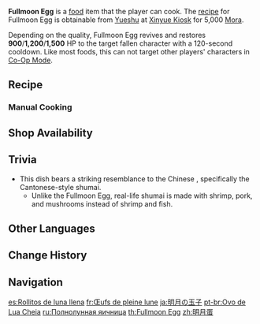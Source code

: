 {{Food Infobox
|id              = 108180
|name            = Fullmoon Egg
|description     = One of Liyue's traditional snacks.
|desc_basic      = The egg has been beaten into the flour to form a dough and the shrimp and fish have been diced, minced, and packaged into the shape of a teacup, before being garnished with whole shrimp and steamed in a pot. The resulting design is like that of clouds embracing the moon, hence the name Fullmoon Egg.
|desc_delicious  = Take a bite while it's hot, and have your tastebuds savor the tender minced meat and delicious juice, an experience which is then topped off with a finishing touch of sweet prawn. Before your eyes, you can almost see a full moon over rippling waters, a fishing boat by the shore, and the fishermen's songs echoing down the years.|an experience which is then topped off with a finishing touch of sweet prawn. Before your eyes, you can almost see a full moon over rippling waters, a fishing boat by the shore, and the fishermen's songs echoing down the years.
|desc_suspicious = The warped dough wraps the meat stiffly, and the dry mouthfeel leads to the illusion that one is chewing on a giant chunk of gnocchi.
|type            = Recovery Dishes
|effectType      = Revive
|effect          = Revives a character and restores (var1) HP.
|eff_att1        = Revive
|eff_att2        = HP Restore
|eff_att3        = HP Restore Fixed
|eff_suspicious1 = 900
|eff_basic1      = 1,200
|eff_delicious1  = 1,500
|quality         = 3
|recipe          = Sold by [[Yueshu]]
|source1         = {{Sold By|Fullmoon Egg}}
|region          = Liyue
}}
'''Fullmoon Egg''' is a [[food]] item that the player can cook. The [[recipe]] for Fullmoon Egg is obtainable from [[Yueshu]] at [[Xinyue Kiosk]] for 5,000 [[Mora]].

Depending on the quality, Fullmoon Egg revives and restores '''900'''/'''1,200'''/'''1,500''' HP to the target fallen character with a 120-second cooldown. Like most foods, this can not target other players' characters in [[Co-Op Mode]].

==Recipe==
{{Recipe
|type = Cooking
|Fish = 4
|Shrimp Meat = 2
|Bird Egg = 2
|Flour = 1
|sort = Fish;Shrimp Meat;Bird Egg;Flour
}}

===Manual Cooking===
{{Manual Cooking}}

==Shop Availability==
{{Shop Availability}}

==Trivia==
* This dish bears a striking resemblance to the Chinese {{Lang|{{w|shumai}}|zh=烧卖|zh_rm=shāomài}}, specifically the Cantonese-style shumai.
** Unlike the Fullmoon Egg, real-life shumai is made with shrimp, pork, and mushrooms instead of shrimp and fish.

==Other Languages==
{{Other Languages
|en      = Fullmoon Egg
|zhs     = 明月蛋
|zhs_rm  = Míngyuè Dàn
|zht     = 明月蛋
|zht_rm  = Míngyuè Dàn
|zh_tl   = Bright Moon Egg
|ja      = 明月の玉子
|ja_rm   = Meigetsu no Tamago
|ja_tl   = Bright Moon Egg
|ko      = 명월 딤섬
|ko_rm   = Myeongwol Dumseom
|ko_tl   = Bright Moon Dimsum
|es      = Rollitos de luna llena
|es_tl   = Fullmoon Rolls
|fr      = Œufs de pleine lune
|fr_tl   = Fullmoon Eggs
|ru      = Полнолунная яичница
|ru_tl   = Fullmoon Omelette
|th      = Fullmoon Egg
|vi      = Trứng {{tt|Minh Nguyệt|明月}}
|vi_tl   = Bright Moon Egg
|de      = Vollmondei
|de_tl   = Fullmoon Egg
|id      = Fullmoon Egg
|pt      = Ovo de Lua Cheia
|pt_tl   = Fullmoon Egg
|tr      = Dolunay Dolması
|tr_tl   = Full Moon {{W|Dolma}}
|it      = Uova di luna piena
|it_tl   = Fullmoon Eggs
}}

==Change History==
{{Change History|1.3}}

==Navigation==
{{Food Navbox}}

[[es:Rollitos de luna llena]]
[[fr:Œufs de pleine lune]]
[[ja:明月の玉子]]
[[pt-br:Ovo de Lua Cheia]]
[[ru:Полнолунная яичница]]
[[th:Fullmoon Egg]]
[[zh:明月蛋]]